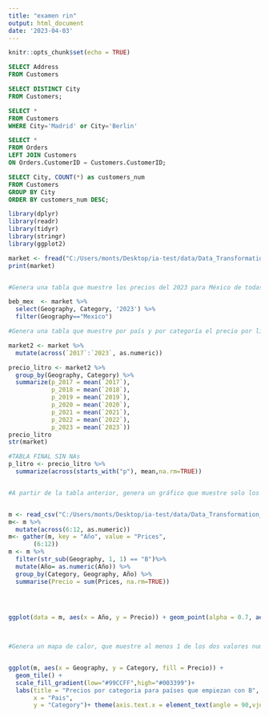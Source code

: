 ```yaml
---
title: "examen rin"
output: html_document
date: '2023-04-03'
---
```


```r
knitr::opts_chunk$set(echo = TRUE)
```
```sql
SELECT Address
FROM Customers
```

```sql
SELECT DISTINCT City
FROM Customers;
```

```sql
SELECT *
FROM Customers
WHERE City='Madrid' or City='Berlin'
```

```sql
SELECT *
FROM Orders
LEFT JOIN Customers
ON Orders.CustomerID = Customers.CustomerID;
```

```sql
SELECT City, COUNT(*) as customers_num
FROM Customers
GROUP BY City
ORDER BY customers_num DESC;
```


```r
library(dplyr)
library(readr)
library(tidyr)
library(stringr)
library(ggplot2)

market <- fread("C:/Users/monts/Desktop/ia-test/data/Data_Transformation_Viz/data/Market_size.csv", skip = 5, sep = ",", header = T)
print(market)


#Genera una tabla que muestre los precios del 2023 para México de todas las categorías de bebidas.

beb_mex  <- market %>%
  select(Geography, Category, '2023') %>%
  filter(Geography=="Mexico")

#Genera una tabla que muestre por país y por categoría el precio por litro promedio de bebidas de cada año.

market2 <- market %>%
  mutate(across(`2017`:`2023`, as.numeric))

precio_litro <- market2 %>%
  group_by(Geography, Category) %>%
  summarize(p_2017 = mean(`2017`),
            p_2018 = mean(`2018`),
            p_2019 = mean(`2019`),
            p_2020 = mean(`2020`),
            p_2021 = mean(`2021`),
            p_2022 = mean(`2022`),
            p_2023 = mean(`2023`))
precio_litro
str(market)

#TABLA FINAL SIN NAs
p_litro <- precio_litro %>%
  summarize(across(starts_with("p"), mean,na.rm=TRUE))


#A partir de la tabla anterior, genera un gráfico que muestre solo los países que inician con la letra “B” y sus precios por año contable. Recuerda usa tu creatividad, puedes usar geometrías vistas en clase u otras nuevas!


m <- read_csv("C:/Users/monts/Desktop/ia-test/data/Data_Transformation_Viz/data/Market_size.csv", skip = 5)
m<- m %>%
  mutate(across(6:12, as.numeric)) 
m<- gather(m, key = "Año", value = "Prices",
       (6:12))
m <- m %>%
  filter(str_sub(Geography, 1, 1) == "B")%>%
  mutate(Año= as.numeric(Año)) %>%
  group_by(Category, Geography, Año) %>%
  summarise(Precio = sum(Prices, na.rm=TRUE))


  

ggplot(data = m, aes(x = Año, y = Precio)) + geom_point(alpha = 0.7, aes(color = Geography, shape = Geography, size=3))
                         


#Genera un mapa de calor, que muestre al menos 1 de los dos valores numéricos de los datos de Market (Litros o Precios) en función de cualquier variable. 


ggplot(m, aes(x = Geography, y = Category, fill = Precio)) +
  geom_tile() +
  scale_fill_gradient(low="#99CCFF",high="#003399")+
  labs(title = "Precios por categoria para países que empiezan con B",
       x = "Pais",
       y = "Category")+ theme(axis.text.x = element_text(angle = 90,vjust=0.2))

```



